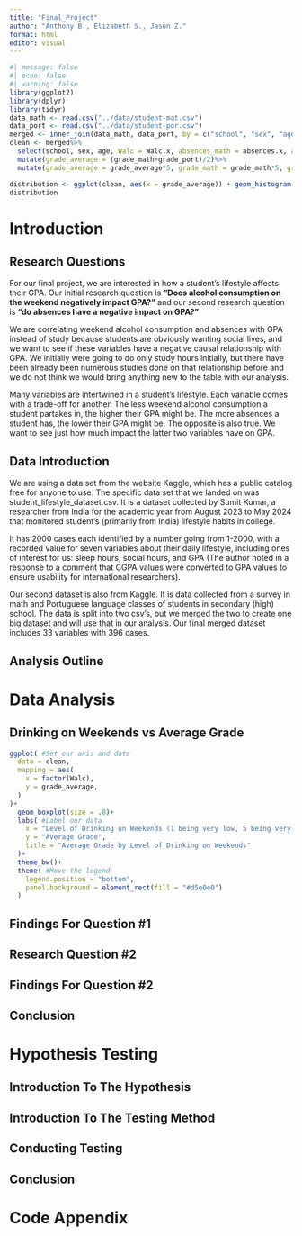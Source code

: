```yaml
---
title: "Final_Project"
author: "Anthony B., Elizabeth S., Jason Z."
format: html
editor: visual
---
```


```r
#| message: false
#| echo: false
#| warning: false
library(ggplot2)
library(dplyr)
library(tidyr)
data_math <- read.csv("../data/student-mat.csv")
data_port <- read.csv("../data/student-por.csv")
merged <- inner_join(data_math, data_port, by = c("school", "sex", "age", "address", "famsize", "Pstatus", "Medu", "Fedu", "Mjob", "Fjob", "reason", "guardian", "traveltime"))
clean <- merged%>%
  select(school, sex, age, Walc = Walc.x, absences_math = absences.x, absences_port = absences.y, grade_math = G3.x, grade_port = G3.y)%>%
  mutate(grade_average = (grade_math+grade_port)/2)%>%
  mutate(grade_average = grade_average*5, grade_math = grade_math*5, grade_port = grade_port*5)

distribution <- ggplot(clean, aes(x = grade_average)) + geom_histogram(aes(fill = sex))
distribution

```

# Introduction

## Research Questions

For our final project, we are interested in how a student's lifestyle affects their GPA. Our initial research question is **"Does alcohol consumption on the weekend negatively impact GPA?"** and our second research question is **"do absences have a negative impact on GPA?"**

We are correlating weekend alcohol consumption and absences with GPA instead of study because students are obviously wanting social lives, and we want to see if these variables have a negative causal relationship with GPA. We initially were going to do only study hours initially, but there have been already been numerous studies done on that relationship before and we do not think we would bring anything new to the table with our analysis.

Many variables are intertwined in a student's lifestyle. Each variable comes with a trade-off for another. The less weekend alcohol consumption a student partakes in, the higher their GPA might be. The more absences a student has, the lower their GPA might be. The opposite is also true. We want to see just how much impact the latter two variables have on GPA.

## Data Introduction

We are using a data set from the website Kaggle, which has a public catalog free for anyone to use. The specific data set that we landed on was student_lifestyle_dataset.csv. It is a dataset collected by Sumit Kumar, a researcher from India for the academic year from August 2023 to May 2024 that monitored student's (primarily from India) lifestyle habits in college.

It has 2000 cases each identified by a number going from 1-2000, with a recorded value for seven variables about their daily lifestyle, including ones of interest for us: sleep hours, social hours, and GPA (The author noted in a response to a comment that CGPA values were converted to GPA values to ensure usability for international researchers).

Our second dataset is also from Kaggle. It is data collected from a survey in math and Portuguese language classes of students in secondary (high) school. The data is split into two csv's, but we merged the two to create one big dataset and will use that in our analysis. Our final merged dataset includes 33 variables with 396 cases.

## Analysis Outline

# Data Analysis

## Drinking on Weekends vs Average Grade

```r
ggplot( #Set our axis and data
  data = clean,
  mapping = aes(
    x = factor(Walc),
    y = grade_average,
  )
)+
  geom_boxplot(size = .8)+
  labs( #Label our data
    x = "Level of Drinking on Weekends (1 being very low, 5 being very high)",
    y = "Average Grade",
    title = "Average Grade by Level of Drinking on Weekends"
  )+
  theme_bw()+
  theme( #Move the legend
    legend.position = "bottom",
    panel.background = element_rect(fill = "#d5e0e0")
  )

```

## Findings For Question #1

## Research Question #2

## Findings For Question #2

## Conclusion

# Hypothesis Testing

## Introduction To The Hypothesis

## Introduction To The Testing Method

## Conducting Testing

## Conclusion

# Code Appendix
